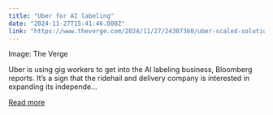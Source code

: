 ```yaml
---
title: "Uber for AI labeling"
date: "2024-11-27T15:41:46.000Z"
link: "https://www.theverge.com/2024/11/27/24307360/uber-scaled-solutions-ai-labeling-workforce"
---
```


Image: The Verge
    

  
Uber is using gig workers to get into the AI labeling business, Bloomberg reports. It’s a sign that the ridehail and delivery company is interested in expanding its independe...

[Read more](https://www.theverge.com/2024/11/27/24307360/uber-scaled-solutions-ai-labeling-workforce)
